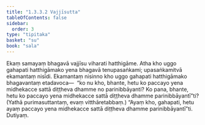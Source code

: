 ```yaml
---
title: "1.3.3.2 Vajjīsutta"
tableOfContents: false
sidebar:
  order: 3
type: "tipitaka"
basket: "su"
book: "sala"
---
```



<DynamicBreadcrumb />

<Division number="125" book="sala" bookNo="13" page="328">

<Paragraph number="729" book="sala">
Ekaṃ samayaṃ bhagavā vajjīsu viharati hatthigāme. Atha kho uggo gahapati hatthigāmako yena bhagavā tenupasaṅkami; upasaṅkamitvā ekamantaṃ nisīdi. Ekamantaṃ nisinno kho uggo gahapati hatthigāmako bhagavantaṃ etadavoca—  “ko nu kho, bhante, hetu ko paccayo yena midhekacce sattā diṭṭheva dhamme no parinibbāyanti? Ko pana, bhante, hetu ko paccayo yena midhekacce sattā diṭṭheva dhamme parinibbāyantī”ti? (Yathā purimasuttantaṃ, evaṃ vitthāretabbaṃ.) “Ayaṃ kho, gahapati, hetu ayaṃ paccayo yena midhekacce sattā diṭṭheva dhamme parinibbāyantī”ti.

</Paragraph>
</Division>

<Paragraph number="730" type="center" book="sala">
Dutiyaṃ.
</Paragraph>